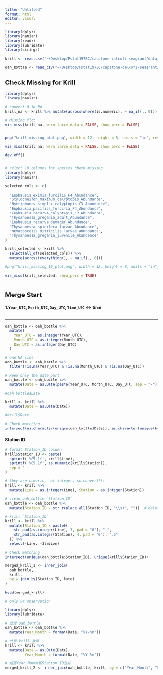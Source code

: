 ```yaml
---
title: "Untitled"
format: html
editor: visual
---
```

```r
library(dplyr)
library(naniar)
library(readr)
library(lubridate)
library(stringr)
```

```r
krill <- read.csv("~/Desktop/Pstat197BC/capstone-calcofi-seagrant/data/krill_data/BTEDB_Abundances.csv")

oah_bottle <- read_csv("~/Desktop/Pstat197BC/capstone-calcofi-seagrant/data/carbonate_chem_data/carbonate_chem_bottle.csv")
```

## Check Missing for Krill
```r
library(dplyr)
library(naniar)

# convert 0 to NA
krill_na <- krill %>% mutate(across(where(is.numeric), ~ na_if(., 0)))

# Missing Plot
vis_miss(krill_na, warn_large_data = FALSE, show_perc = FALSE)


png("krill_missing_plot.png", width = 12, height = 8, units = "in", res = 300)

vis_miss(krill_na, warn_large_data = FALSE, show_perc = FALSE)

dev.off()



```

```r
# select 10 columns for species check missing
library(dplyr)
library(naniar)

selected_cols <- c(
  
  "Euphausia_eximia_furcilia_F4_Abundance",
  "Stylocheiron_maximum_calyptopis_Abundance",
  "Nyctiphanes_simplex_calyptopis_C3_Abundance",
  "Euphausia_pacifica_furcilia_F4_Abundance",
  "Euphausia_recurva_calyptopis_C2_Abundance",
  "Thysanoessa_gregaria_adult_Abundance",
  "Euphausia_recurva_damaged_Abundance",
  "Thysanoessa_spinifera_larvae_Abundance",
  "Nematoscelis_difficilis_larvae_Abundance",
  "Thysanoessa_gregaria_juvenile_Abundance"
)

krill_selected <- krill %>%
  select(all_of(selected_cols)) %>%
  mutate(across(everything(), ~ na_if(., 0)))

#png("krill_missing_10_plot.png", width = 12, height = 8, units = "in", res = 300)

vis_miss(krill_selected, show_perc = TRUE)



```


## Merge Start

#### 1.`Year_UTC`, `Month_UTC`, `Day_UTC`, `Time_UTC` ↔ time
```r

```

----------
```r
oah_bottle <- oah_bottle %>%
  mutate(
    Year_UTC = as.integer(Year_UTC),
    Month_UTC = as.integer(Month_UTC),
    Day_UTC = as.integer(Day_UTC)
  )

# one NA line
oah_bottle <- oah_bottle %>%
  filter(!is.na(Year_UTC) & !is.na(Month_UTC) & !is.na(Day_UTC))
```

```r
# Keep only the date part
oah_bottle <- oah_bottle %>%
  mutate(Date = as.Date(paste(Year_UTC, Month_UTC, Day_UTC, sep = "-"), format = "%Y-%m-%d"))

#oah_bottle$Date
```

```r
krill <- krill %>%
  mutate(Date = as.Date(Date))

#krill$Date

# Check matching
intersect(as.character(unique(oah_bottle$Date)), as.character(unique(krill$Date)))
```


#### Station ID
```r
# format Station_ID column
krill$Station_ID <- paste(
  sprintf('%05.1f', krill$Line),
  sprintf('%05.1f', as.numeric(krill$Station)),
  sep = ' '
)

```

```r
# they are numeric, not integer. so convert!!!
krill <- krill %>%
  mutate(Line = as.integer(Line), Station = as.integer(Station))

```

```r
# clean oah_bottle `Station_ID`
oah_bottle <- oah_bottle %>%
  mutate(Station_ID = str_replace_all(Station_ID, "\\s+", ""))  # delete space

# krill `Station_ID`
krill <- krill %>%
  mutate(Station_ID = paste0(
    str_pad(as.integer(Line), 3, pad = "0"), ".",  
    str_pad(as.integer(Station), 4, pad = "0"), ".0"
  )) %>%
  select(-Line, -Station)

# Check matching
intersect(unique(oah_bottle$Station_ID), unique(krill$Station_ID))

```

```r
merged_krill_1 <- inner_join(
  oah_bottle,
  krill,
  by = join_by(Station_ID, Date)
)

head(merged_krill)

# only 54 observation

```


```r
library(dplyr)
library(lubridate)

# 处理 oah_bottle
oah_bottle <- oah_bottle %>%
  mutate(Year_Month = format(Date, "%Y-%m"))

# 处理 krill 数据
krill <- krill %>%
  mutate(Date = as.Date(Date),
         Year_Month = format(Date, "%Y-%m"))

# 根据Year_Month和Station_ID合并
merged_krill_2 <- inner_join(oah_bottle, krill, by = c("Year_Month", "Station_ID"))

```

